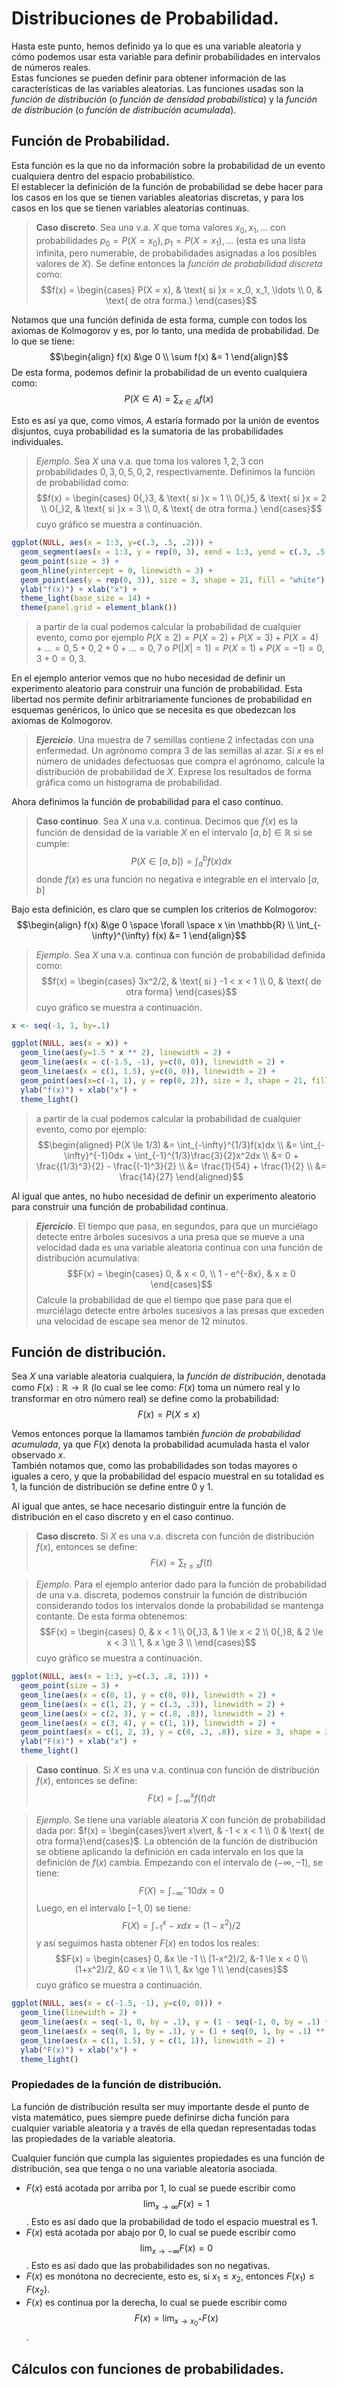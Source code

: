 # Distribuciones de Probabilidad.

Hasta este punto, hemos definido ya lo que es una variable aleatoria y cómo podemos usar esta variable para definir probabilidades en intervalos de números reales.  
Estas funciones se pueden definir para obtener información de las características de las variables aleatorias. Las funciones usadas son la _función de distribución_ (o _función de densidad probabilística_) y la _función de distribución_ (o _función de distribución acumulada_).

## Función de Probabilidad.

Esta función es la que no da información sobre la probabilidad de un evento cualquiera dentro del espacio probabilístico.  
El establecer la definición de la función de probabilidad se debe hacer para los casos en los que se tienen variables aleatorias discretas, y para los casos en los que se tienen variables aleatorias continuas.

> **Caso discreto**.
Sea una v.a. $X$ que toma valores $x_0, x_1, \ldots$ con probabilidades $p_0 = P(X = x_0), p_1 = P(X = x_1), \ldots$ (esta es una lista infinita, pero numerable, de probabilidades asignadas a los posibles valores de $X$). Se define entonces la _función de probabilidad discreta_ como:
$$f(x) = \begin{cases}
  P(X = x), & \text{ si }x = x_0, x_1, \ldots \\
  0, & \text{ de otra forma.}
\end{cases}$$

Notamos que una función definida de esta forma, cumple con todos los axiomas de Kolmogorov y es, por lo tanto, una medida de probabilidad. De lo que se tiene:
$$\begin{align}
  f(x) &\ge 0 \\
  \sum f(x) &= 1
\end{align}$$
De esta forma, podemos definir la probabilidad de un evento cualquiera como:
$$P(X \in A) = \sum_{x \in A} f(x)$$

Esto es así ya que, como vimos, $A$ estaría formado por la unión de eventos disjuntos, cuya probabilidad es la sumatoria de las probabilidades individuales.

> _Ejemplo_. Sea $X$ una v.a. que toma los valores $1,2,3$ con probabilidades $0{,}3, 0{,}5, 0{,}2$, respectivamente. Definimos la función de probabilidad como:
$$f(x) = \begin{cases}
  0{,}3, & \text{ si }x = 1 \\
  0{,}5, & \text{ si }x = 2 \\
  0{,}2, & \text{ si }x = 3 \\
  0, & \text{ de otra forma.}
\end{cases}$$
cuyo gráfico se muestra a continuación.

```r
ggplot(NULL, aes(x = 1:3, y=c(.3, .5, .2))) +
  geom_segment(aes(x = 1:3, y = rep(0, 3), xend = 1:3, yend = c(.3, .5, .2)), linewidth = 2, linetype = "dashed", colour = "gray75") +
  geom_point(size = 3) +
  geom_hline(yintercept = 0, linewidth = 3) +
  geom_point(aes(y = rep(0, 3)), size = 3, shape = 21, fill = "white") +
  ylab("f(x)") + xlab("x") +
  theme_light(base_size = 14) +
  theme(panel.grid = element_blank())
```

> a partir de la cual podemos calcular la probabilidad de cualquier evento, como por ejemplo $P(X\ge2) = P(X=2) + P(X=3) + P(X=4) + \ldots = 0{,}5 + 0{,}2 + 0 + \ldots = 0{,}7$ o $P(\vert X\vert = 1) = P(X = 1) + P(X = -1) = 0{,}3 + 0 = 0{,}3$.

En el ejemplo anterior vemos que no hubo necesidad de definir un experimento aleatorio para construir una función de probabilidad. Esta libertad nos permite definir arbitrariamente funciones de probabilidad en esquemas genéricos, lo único que se necesita es que obedezcan los axiomas de Kolmogorov.

> **_Ejercicio_**. Una muestra de $7$ semillas contiene $2$ infectadas con una enfermedad. Un agrónomo compra $3$ de las semillas al azar. Si $x$ es el número de unidades defectuosas que compra el agrónomo, calcule la distribución de probabilidad de $X$. Exprese los resultados de forma gráfica como un histograma de probabilidad.

Ahora definimos la función de probabilidad para el caso contínuo.

> **Caso continuo**.
Sea $X$ una v.a. continua. Decimos que $f(x)$ es la función de densidad de la variable $X$ en el intervalo $[a, b]\in\mathbb{R}$ si se cumple:
$$P(X \in[a,b]) = \int_a^b f(x)dx$$
donde $f(x)$ es una función no negativa e integrable en el intervalo $[a,b]$

Bajo esta definición, es claro que se cumplen los criterios de Kolmogorov:
$$\begin{align}
  f(x) &\ge 0 \space \forall \space x \in \mathbb{R} \\
  \int_{-\infty}^{\infty} f(x) &= 1
\end{align}$$

> _Ejemplo_. Sea $X$ una v.a. continua con función de probabilidad definida como:
$$f(x) = \begin{cases}
  3x^2/2, & \text{ si } -1 < x < 1 \\
  0, & \text{ de otra forma}
\end{cases}$$
cuyo gráfico se muestra a continuación.

```r
x <- seq(-1, 1, by=.1)

ggplot(NULL, aes(x = x)) +
  geom_line(aes(y=1.5 * x ** 2), linewidth = 2) +
  geom_line(aes(x = c(-1.5, -1), y=c(0, 0)), linewidth = 2) +
  geom_line(aes(x = c(1, 1.5), y=c(0, 0)), linewidth = 2) +
  geom_point(aes(x=c(-1, 1), y = rep(0, 2)), size = 3, shape = 21, fill = "white") +
  ylab("f(x)") + xlab("x") +
  theme_light()
```

> a partir de la cual podemos calcular la probabilidad de cualquier evento, como por ejemplo:
$$\begin{aligned}
  P(X \le 1/3) &= \int_{-\infty}^{1/3}f(x)dx \\
    &= \int_{-\infty}^{-1}0dx + \int_{-1}^{1/3}\frac{3}{2}x^2dx  \\
    &= 0 + \frac{(1/3)^3}{2} - \frac{(-1)^3}{2} \\
    &= \frac{1}{54} + \frac{1}{2} \\
    &= \frac{14}{27}
\end{aligned}$$

Al igual que antes, no hubo necesidad de definir un experimento aleatorio para construir una función de probabilidad continua.

> **_Ejercicio_**. El tiempo que pasa, en segundos, para que un murciélago detecte entre árboles sucesivos a una presa que se mueve a una velocidad dada es una variable aleatoria continua con una función de distribución acumulativa:
$$F(x) = \begin{cases}
  0, & x < 0, \\
  1 - e^{-8x}, & x ≥ 0
\end{cases}$$
Calcule la probabilidad de que el tiempo que pase para que el murciélago detecte entre árboles sucesivos a las presas que exceden una velocidad de escape sea menor de 12 minutos.

## Función de distribución.

Sea $X$ una variable aleatoria cualquiera, la _función de distribución_, denotada como $F(x) : \mathbb{R} \rightarrow \mathbb{R}$ (lo cual se lee como: $F(x)$ toma un número real y lo transformar en otro número real) se define como la probabilidad:
$$F(x) = P(X \le x)$$

Vemos entonces porque la llamamos también _función de probabilidad acumulada_, ya que $F(x)$ denota la probabilidad acumulada hasta el valor observado $x$.  
También notamos que, como las probabilidades son todas mayores o iguales a cero, y que la probabilidad del espacio muestral en su totalidad es $1$, la función de distribución se define entre $0$ y $1$.

Al igual que antes, se hace necesario distinguir entre la función de distribución en el caso discreto y en el caso continuo.

> **Caso discreto**. Si $X$ es una v.a. discreta con función de distribución $f(x)$, entonces se define:
$$F(x) = \sum_{t \le x} f(t)$$

> _Ejemplo_. Para el ejemplo anterior dado para la función de probabilidad de una v.a. discreta, podemos construir la función de distribución considerando todos los intervalos donde la probabilidad se mantenga contante. De esta forma obtenemos:
$$F(x) = \begin{cases}
  0, & x < 1 \\
  0{,}3, & 1 \le x < 2 \\
  0{,}8, & 2 \le x < 3 \\
  1, & x \ge 3 \\
\end{cases}$$
cuyo gráfico se muestra a continuación.

```r
ggplot(NULL, aes(x = 1:3, y=c(.3, .8, 1))) +
  geom_point(size = 3) +
  geom_line(aes(x = c(0, 1), y = c(0, 0)), linewidth = 2) +
  geom_line(aes(x = c(1, 2), y = c(.3, .3)), linewidth = 2) +
  geom_line(aes(x = c(2, 3), y = c(.8, .8)), linewidth = 2) +
  geom_line(aes(x = c(3, 4), y = c(1, 1)), linewidth = 2) +
  geom_point(aes(x = c(1, 2, 3), y = c(0, .3, .8)), size = 3, shape = 21, fill = "white") +
  ylab("F(x)") + xlab("x") +
  theme_light()
```

> **Caso continuo**. Si $X$ es una v.a. continua con función de distribución $f(x)$, entonces se define:
$$F(x) = \int_{-\infty}^x f(t)dt$$

> _Ejemplo_. Se tiene una variable aleatoria $X$ con función de probabilidad dada por:
$f(x) = \begin{cases}\vert x\vert, & -1 < x < 1 \\ 0 & \text{ de otra forma}\end{cases}$. La obtención de la función de distribución se obtiene aplicando la definición en cada intervalo en los que la definición de $f(x)$ cambia. Empezando con el intervalo de $(-\infty, -1)$, se tiene:
$$F(X) = \int_{-\infty}^-1 0dx = 0$$
Luego, en el intervalo $[-1,0)$ se tiene:
$$F(X) = \int_{-1}^x -xdx = (1-x^2)/2$$
y así seguimos hasta obtener $F(x)$ en todos los reales:
$$F(x) = \begin{cases}
  0, &x \le -1 \\
  (1-x^2)/2, &-1 \le x < 0 \\
  (1+x^2)/2, &0 < x \le 1 \\
  1, &x \ge 1 \\
\end{cases}$$
cuyo gráfico se muestra a continuación.

```r
ggplot(NULL, aes(x = c(-1.5, -1), y=c(0, 0))) +
  geom_line(linewidth = 2) +
  geom_line(aes(x = seq(-1, 0, by = .1), y = (1 - seq(-1, 0, by = .1) ** 2) / 2), linewidth = 2) +
  geom_line(aes(x = seq(0, 1, by = .1), y = (1 + seq(0, 1, by = .1) ** 2) / 2), linewidth = 2) +
  geom_line(aes(x = c(1, 1.5), y = c(1, 1)), linewidth = 2) +
  ylab("F(x)") + xlab("x") +
  theme_light()
```

### Propiedades de la función de distribución.

La función de distribución resulta ser muy importante desde el punto de vista matemático, pues siempre puede definirse dicha función para cualquier variable aleatoria y a través de ella quedan representadas todas las propiedades de la variable aleatoria.

Cualquier función que cumpla las siguientes propiedades es una función de distribución, sea que tenga o no una variable aleatoria asociada.

* $F(x)$ está acotada por arriba por $1$, lo cual se puede escribir como $$\lim_{x\rightarrow\infty} F(x) = 1$$. Esto es así dado que la probabilidad de todo el espacio muestral es $1$.
* $F(x)$ está acotada por abajo por $0$, lo cual se puede escribir como $$\lim_{x\rightarrow-\infty} F(x) = 0$$. Esto es así dado que las probabilidades son no negativas.
* $F(x)$ es monótona no decreciente, esto es, si $x_1 \le x_2$, entonces $F(x_1) \le F(x_2)$.
* $F(x)$ es continua por la derecha, lo cual se puede escribir como $$F(x) = \lim_{x\rightarrow x_0^+} F(x)$$.

## Cálculos con funciones de probabilidades.

